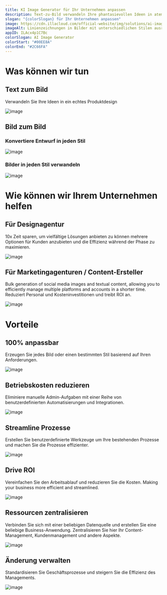 ```yaml
---
title: KI Image Generator für Ihr Unternehmen anpassen
description: Text-zu-Bild verwandeln Ihre phantasievollen Ideen in atemberaubende Bilder. Bild-zu-Bild, erweitern Sie Ihre Bilder oder Entwürfe durch die Anwendung von künstlerischen Stilen oder die Änderung von Bildinhalten basierend auf Ihrer Beschreibung.
slogan: "{colorSlogan} für Ihr Unternehmen anpassen"
image: https://cdn.illacloud.com/official-website/img/solutions/ai-image1.svg
imageAlt: Linienzeichnungen in Bilder mit unterschiedlichen Stilen ausrichten.
appID: ILAcx4p1C7Bc
colorSlogan: AI Image Generator
colorStart: "#00EE8A"
colorEnd: "#2C66FA"
---
```


# Was können wir tun

## Text zum Bild

Verwandeln Sie Ihre Ideen in ein echtes Produktdesign

![image](https://cdn.illacloud.com/official-website/img/solutions/text-to-image.svg)

## Bild zum Bild

### Konvertiere Entwurf in jeden Stil

![image](https://cdn.illacloud.com/official-website/img/solutions/draft-to-image.svg)

### Bilder in jeden Stil verwandeln

![image](https://cdn.illacloud.com/official-website/img/solutions/different-style.svg)

# Wie können wir Ihrem Unternehmen helfen

## Für Designagentur

10x Zeit sparen, um vielfältige Lösungen anbieten zu können mehrere
Optionen für Kunden anzubieten und die Effizienz während der
Phase zu maximieren.

![image](https://cdn.illacloud.com/official-website/img/solutions/10x.gif)

## Für Marketingagenturen / Content-Ersteller

Bulk generation of social media images and textual content, allowing you to
efficiently manage multiple platforms and accounts in a shorter time. Reduziert
Personal und Kosteninvestitionen und treibt ROI an.

![image](https://cdn.illacloud.com/official-website/img/solutions/social-media.svg)

# Vorteile

## 100% anpassbar

Erzeugen Sie jedes Bild oder einen bestimmten Stil basierend auf Ihren Anforderungen.

![image](https://cdn.illacloud.com/official-website/img/solutions/custom.svg)

## Betriebskosten reduzieren

Eliminiere manuelle Admin-Aufgaben mit einer Reihe von benutzerdefinierten Automatisierungen und
Integrationen.

![image](https://cdn.illacloud.com/official-website/img/solutions/cut-cost.svg)

## Streamline Prozesse

Erstellen Sie benutzerdefinierte Werkzeuge um Ihre bestehenden Prozesse und machen Sie die Prozesse
effizienter.

![image](https://cdn.illacloud.com/official-website/img/solutions/process.svg)

## Drive ROI

Vereinfachen Sie den Arbeitsablauf und reduzieren Sie die Kosten. Making your business more
efficient and streamlined.

![image](https://cdn.illacloud.com/official-website/img/solutions/roi.svg)

## Ressourcen zentralisieren

Verbinden Sie sich mit einer beliebigen Datenquelle und erstellen Sie eine beliebige Business-Anwendung. Zentralisieren Sie hier Ihr
Content-Management, Kundenmanagement und andere Aspekte.

![image](https://cdn.illacloud.com/official-website/img/solutions/centralize.svg)

## Änderung verwalten

Standardisieren Sie Geschäftsprozesse und steigern Sie die Effizienz des Managements.

![image](https://cdn.illacloud.com/official-website/img/solutions/change.svg)
